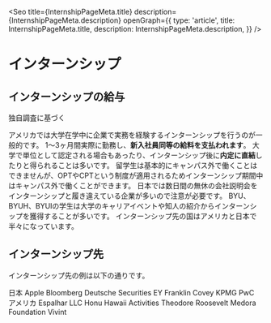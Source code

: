 
<Seo
  title={InternshipPageMeta.title}
  description={InternshipPageMeta.description}
  openGraph={{
    type: 'article',
    title: InternshipPageMeta.title,
    description: InternshipPageMeta.description,
  }}
/>


# インターンシップ


## インターンシップの給与

<div className='md:float-left w-full md:w-2/3 lg:w-1/2'>
  <InternSalaryPieChart className='w-full h-72 md:h-80 lg:h-96' />
  <MDX.ul className='mt-4 text-xs'>
    <Footnote>
      独自調査に基づく
    </Footnote>
  </MDX.ul>
</div>

アメリカでは大学在学中に企業で実務を経験するインターンシップを行うのが一般的です。
1～3ヶ月間実際に勤務し、**新入社員同等の給料を支払われます**。
大学で単位として認定される場合もあったり、インターンシップ後に**内定に直結**したりと得られることは多いです。
留学生は基本的にキャンパス外で働くことはできませんが、OPTやCPTという制度が適用されるためインターンシップ期間中はキャンパス外で働くことができます。
日本では数日間の無休の会社説明会をインターンシップと履き違えている企業が多いので注意が必要です。
BYU、BYUH、BYUIの学生は大学のキャリアイベントや知人の紹介からインターンシップを獲得することが多いです。
インターンシップ先の国はアメリカと日本で半々になっています。


## インターンシップ先

インターンシップ先の例は以下の通りです。

<UlCol>
  <section>
    <MDX.h3 className='inline-block md:-mx-6 lg:-mx-12'>日本</MDX.h3>
    <MDX.ul>
      <MDX.li>Apple</MDX.li>
      <MDX.li>Bloomberg</MDX.li>
      <MDX.li>Deutsche Securities</MDX.li>
      <MDX.li>EY</MDX.li>
      <MDX.li>Franklin Covey</MDX.li>
      <MDX.li>KPMG</MDX.li>
      <MDX.li>PwC</MDX.li>
    </MDX.ul>
  </section>

  <section>
    <MDX.h3 className='inline-block md:-mx-6 lg:-mx-12'>アメリカ</MDX.h3>
    <MDX.ul>
      <MDX.li>Espalhar LLC</MDX.li>
      <MDX.li>Honu Hawaii Activities</MDX.li>
      <MDX.li>Theodore Roosevelt Medora Foundation</MDX.li>
      <MDX.li>Vivint</MDX.li>
    </MDX.ul>
  </section>
</UlCol>
